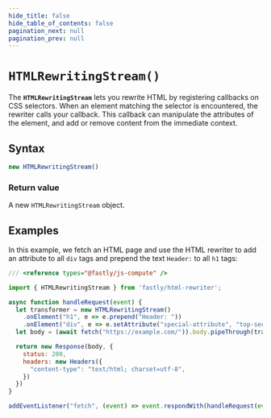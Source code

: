 ```yaml
---
hide_title: false
hide_table_of_contents: false
pagination_next: null
pagination_prev: null
---
```

# `HTMLRewritingStream()`

The **`HTMLRewritingStream`** lets you rewrite HTML by registering callbacks on CSS selectors. When an element matching the selector is encountered, the rewriter calls your callback. This callback can manipulate the attributes of the element, and add or remove content from the immediate context.

## Syntax

```js
new HTMLRewritingStream()
```

### Return value

A new `HTMLRewritingStream` object.

## Examples

In this example, we fetch an HTML page and use the HTML rewriter to add an attribute to all `div` tags and prepend the text `Header:` to all `h1` tags:

```js
/// <reference types="@fastly/js-compute" />

import { HTMLRewritingStream } from 'fastly/html-rewriter';

async function handleRequest(event) {
  let transformer = new HTMLRewritingStream()
    .onElement("h1", e => e.prepend("Header: "))
    .onElement("div", e => e.setAttribute("special-attribute", "top-secret"));
  let body = (await fetch("https://example.com/")).body.pipeThrough(transformer);

  return new Response(body, {
    status: 200,
    headers: new Headers({
      "content-type": "text/html; charset=utf-8",
    })
  })
}

addEventListener("fetch", (event) => event.respondWith(handleRequest(event)));
```
